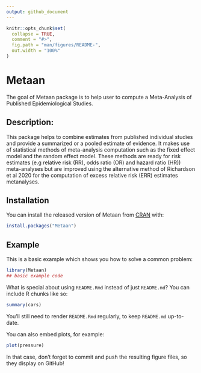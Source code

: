 ```yaml
---
output: github_document
---
```


<!-- README.md is generated from README.Rmd. Please edit that file -->

```r
knitr::opts_chunk$set(
  collapse = TRUE,
  comment = "#>",
  fig.path = "man/figures/README-",
  out.width = "100%"
)
```

# Metaan

<!-- badges: start -->
<!-- badges: end -->

The goal of Metaan package is to help user to compute a Meta-Analysis of Published Epidemiological Studies.

## Description: 
This package helps to combine estimates from published individual studies and provide a summarized or a pooled estimate of evidence. It makes use of statistical methods of meta-analysis computation such as the fixed effect model and the random effect model. These methods are ready for risk estimates (e.g relative risk (RR), odds ratio (OR) and hazard ratio (HR)) meta-analyses but are improved using the alternative method of Richardson et al 2020 for the computation of excess relative risk (ERR) estimates metanalyses.


## Installation

You can install the released version of Metaan from [CRAN](https://CRAN.R-project.org) with:

``` r
install.packages("Metaan")
```

## Example

This is a basic example which shows you how to solve a common problem:

```r
library(Metaan)
## basic example code
```

What is special about using `README.Rmd` instead of just `README.md`? You can include R chunks like so:

```r
summary(cars)
```

You'll still need to render `README.Rmd` regularly, to keep `README.md` up-to-date.

You can also embed plots, for example:

```r
plot(pressure)
```

In that case, don't forget to commit and push the resulting figure files, so they display on GitHub!
